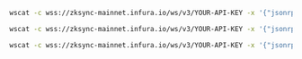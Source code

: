 
<Tabs>
  <TabItem value="newHeads">

```bash
wscat -c wss://zksync-mainnet.infura.io/ws/v3/YOUR-API-KEY -x '{"jsonrpc":"2.0", "id": 1, "method": "eth_subscribe", "params": ["newHeads"]}'
```

  </TabItem>
  <TabItem value="logs">

```bash
wscat -c wss://zksync-mainnet.infura.io/ws/v3/YOUR-API-KEY -x '{"jsonrpc":"2.0", "id": 1, "method": "eth_subscribe", "params": ["logs", {"address": "0x8320fe7702b96808f7bbc0d4a888ed1468216cfd", "topics":["0xd78a0cb8bb633d06981248b816e7bd33c2a35a6089241d099fa519e361cab902"]}]}'
```

  </TabItem>

  <TabItem value="newPendingTransactions">

```bash
wscat -c wss://zksync-mainnet.infura.io/ws/v3/YOUR-API-KEY -x '{"jsonrpc":"2.0", "id": 1, "method": "eth_subscribe", "params": ["newPendingTransactions"]}'
```

  </TabItem>
</Tabs>

